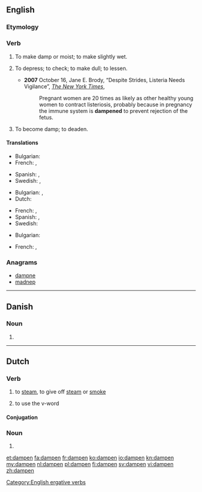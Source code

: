==English==

===Etymology===
{{suffix|damp|en|ss=3}}

===Verb===
{{en-verb}}

# {{transitive}} To make damp or moist; to make slightly wet.
# {{transitive}} To depress; to check; to make dull; to lessen.
#* '''2007''' October 16, Jane E. Brody, “Despite Strides, Listeria Needs Vigilance”, ''[[w:The New York Times|The New York Times]]'',
#*: Pregnant women are 20 times as likely as other healthy young women to contract listeriosis, probably because in pregnancy the immune system is '''dampened''' to prevent rejection of the fetus.
# {{intransitive}} To become damp; to deaden.

{{Webster 1913}}

====Translations====
{{trans-top|make damp}}
* Bulgarian: {{t|bg|навлажнявам}}
* French: {{t|fr|humecter}}, {{t|fr|humidifier}}
{{trans-mid}}
* Spanish: {{t|es|humedecer}}, {{t|es|humectar}}
* Swedish: {{t|sv|fukta}}, {{t|sv|väta}}
{{trans-bottom}}
{{trans-top|depress, lessen}}
* Bulgarian: {{t|bg|обезсърчавам}}, {{t|bg|угнетявам}}
* Dutch: {{t|nl|bedrukken}}
{{trans-mid}}
* French: {{t|fr|déprécier}}, {{t|fr|rabaisser}}
* Spanish: {{t|es|deprimir}}, {{t|es|reducir}}
* Swedish: {{t+|sv|dämpa}}
{{trans-bottom}}
{{trans-top|become damp, to deaden}}
* Bulgarian: {{t|bg|навлажнявам се}}
{{trans-mid}}
* French: {{t|fr|s'humidifier}}, {{t|fr|s'humecter}}
{{trans-bottom}}

===Anagrams===
* [[dampne#English|dampne]]
* [[madnep#English|madnep]]

[[Category:English ergative verbs]]

----

==Danish==

===Noun===
{{head|da|noun form|g=c}}

# {{form of|singular definite|damp|lang=da}}

----

==Dutch==

===Verb===
{{nl-verb|wk-t}}

# to [[steam]], to give off [[steam]] or [[smoke]]
# {{rfv-sense}} to use the v-word

====Conjugation====
{{nl-conj-wk|damp|dt=t}}

===Noun===
{{head|nl}}

# {{nl-noun-form|pl=1|damp}}

[[et:dampen]]
[[fa:dampen]]
[[fr:dampen]]
[[ko:dampen]]
[[io:dampen]]
[[kn:dampen]]
[[my:dampen]]
[[nl:dampen]]
[[pl:dampen]]
[[fi:dampen]]
[[sv:dampen]]
[[vi:dampen]]
[[zh:dampen]]
